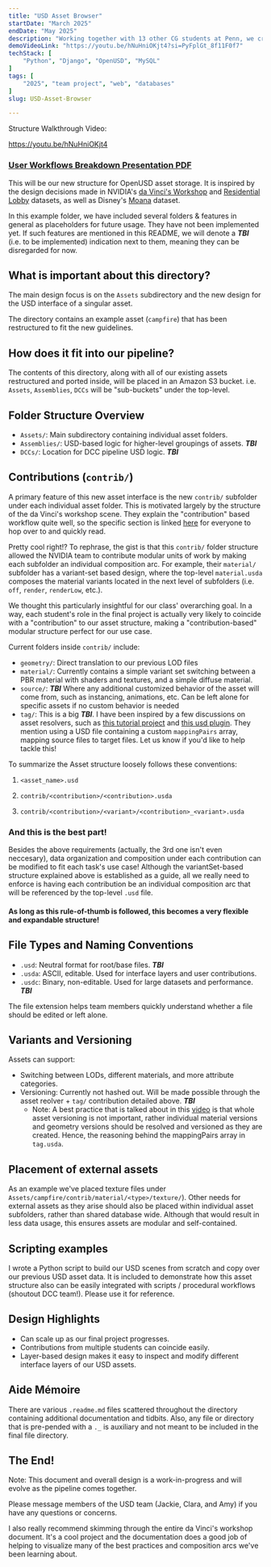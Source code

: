 ```yaml
---
title: "USD Asset Browser"
startDate: "March 2025"
endDate: "May 2025"
description: "Working together with 13 other CG students at Penn, we created a web-deployed database and search engine for OpenUSD 3D assets. Throughout the project, I acted in a technical lead position. <br/>My accomplishments include implementing a **versioned asset resolver** for our server, helping to design a custom asset structure utilizing **USD composition arcs**, and supporting a built-in **Three.JS web viewer for USD**."
demoVideoLink: "https://youtu.be/hNuHniOKjt4?si=PyFplGt_8f11F0f7"
techStack: [
	"Python", "Django", "OpenUSD", "MySQL"
]
tags: [
	"2025", "team project", "web", "databases"
]
slug: USD-Asset-Browser

---
```


Structure Walkthrough Video:

https://youtu.be/hNuHniOKjt4

### [User Workflows Breakdown Presentation PDF](https://drive.google.com/file/d/1ZxiKbZk2xu4kw1len1eW1ywzZlvCVUjK/view?usp=sharing)

This will be our new structure for OpenUSD asset storage. It is inspired by the design decisions made in NVIDIA's [da Vinci's Workshop](https://docs.omniverse.nvidia.com/usd/latest/usd_content_samples/davinci_workshop.html) and [Residential Lobby](https://docs.omniverse.nvidia.com/usd/latest/usd_content_samples/res_lobby.html) datasets, as well as Disney's [Moana](https://disneyanimation.com/resources/moana-island-scene/) dataset.

In this example folder, we have included several folders & features in general as placeholders for future usage. They have not been implemented yet. If such features are mentioned in this README, we will denote a **_TBI_** (i.e. to be implemented) indication next to them, meaning they can be disregarded for now.

## What is important about this directory?

The main design focus is on the `Assets` subdirectory and the new design for the USD interface of a singular asset.

The directory contains an example asset (`campfire`) that has been restructured to fit the new guidelines.

## How does it fit into our pipeline?

The contents of this directory, along with all of our existing assets restructured and ported inside, will be placed in an Amazon S3 bucket. i.e. `Assets`, `Assemblies`, `DCCs` will be "sub-buckets" under the top-level.

## Folder Structure Overview

- `Assets/`: Main subdirectory containing individual asset folders.
- `Assemblies/`: USD-based logic for higher-level groupings of assets. **_TBI_**
- `DCCs/`: Location for DCC pipeline USD logic. **_TBI_**

## Contributions (`contrib/`)

A primary feature of this new asset interface is the new `contrib/` subfolder under each individual asset folder.
This is motivated largely by the structure of the da Vinci's workshop scene. They explain the "contribution" based workflow quite well, so the specific section is linked [here](https://docs.omniverse.nvidia.com/usd/latest/usd_content_samples/davinci_workshop.html#asset-composition-arcs) for everyone to hop over to and quickly read.

Pretty cool right!? To rephrase, the gist is that this `contrib/` folder structure allowed the NVIDIA team to contribute modular units of work by making each subfolder an individual composition arc. For example, their `material/` subfolder has a variant-set based design, where the top-level `material.usda` composes the material variants located in the next level of subfolders (i.e. `off`, `render`, `renderLow`, etc.).

We thought this particularly insightful for our class' overarching goal. In a way, each student's role in the final project is actually very likely to coincide with a "contribution" to our asset structure, making a "contribution-based" modular structure perfect for our use case.

Current folders inside `contrib/` include:

- `geometry/`: Direct translation to our previous LOD files
- `material/`: Currently contains a simple variant set switching between a PBR material with shaders and textures, and a simple diffuse material.
- `source/`: **_TBI_** Where any additional customized behavior of the asset will come from, such as instancing, animations, etc. Can be left alone for specific assets if no custom behavior is needed
- `tag/`: This is a big **_TBI_**. I have been inspired by a few discussions on asset resolvers, such as [this tutorial project](https://lucascheller.github.io/VFX-UsdAssetResolver/) and [this usd plugin](https://github.com/rodeofx/rdo_replace_resolver). They mention using a USD file containing a custom `mappingPairs` array, mapping source files to target files. Let us know if you'd like to help tackle this!

To summarize the Asset structure loosely follows these conventions:

1. `<asset_name>.usd`
2. `contrib/<contribution>/<contribution>.usda`

3. `contrib/<contribution>/<variant>/<contribution>_<variant>.usda`

### And this is the best part!

Besides the above requirements (actually, the 3rd one isn't even neccesary), data organization and composition under each contribution can be modified to fit each task's use case! Although the variantSet-based structure explained above is established as a guide, all we really need to enforce is having each contribution be an individual composition arc that will be referenced by the top-level `.usd` file.

#### As long as this rule-of-thumb is followed, this becomes a very flexible and expandable structure!

## File Types and Naming Conventions

- `.usd`: Neutral format for root/base files. **_TBI_**
- `.usda`: ASCII, editable. Used for interface layers and user contributions.
- `.usdc`: Binary, non-editable. Used for large datasets and performance. **_TBI_**

The file extension helps team members quickly understand whether a file should be edited or left alone.

## Variants and Versioning

Assets can support:

- Switching between LODs, different materials, and more attribute categories.
- Versioning: Currently not hashed out. Will be made possible through the asset reolver + `tag/` contribution detailed above. **_TBI_**
    - Note: A best practice that is talked about in this [video](https://youtu.be/YgVTS5oIJqM?si=3bUczCRT3axPE4JL&t=532) is that whole asset versioning is not important, rather individual material versions and geometry versions should be resolved and versioned as they are created. Hence, the reasoning behind the mappingPairs array in `tag.usda`.

## Placement of external assets

As an example we've placed texture files under `Assets/campfire/contrib/material/<type>/texture/`). Other needs for external assets as they arise should also be placed within individual asset subfolders, rather than shared database wide. Although that would result in less data usage, this ensures assets are modular and self-contained.

## Scripting examples

I wrote a Python script to build our USD scenes from scratch and copy over our previous USD asset data. It is included to demonstrate how this asset structure also can be easily integrated with scripts / procedural workflows (shoutout DCC team!). Please use it for reference.

## Design Highlights

- Can scale up as our final project progresses.
- Contributions from multiple students can coincide easily.
- Layer-based design makes it easy to inspect and modify different interface layers of our USD assets.

## Aide Mémoire

There are various `.readme.md` files scattered throughout the directory containing additional documentation and tidbits. Also, any file or directory that is pre-pended with a `._` is auxiliary and not meant to be included in the final file directory.

## The End!

Note: This document and overall design is a work-in-progress and will evolve as the pipeline comes together.

Please message members of the USD team (Jackie, Clara, and Amy) if you have any questions or concerns.

I also really recommend skimming through the entire da Vinci's workshop document. It's a cool project and the documentation does a good job of helping to visualize many of the best practices and composition arcs we've been learning about.
